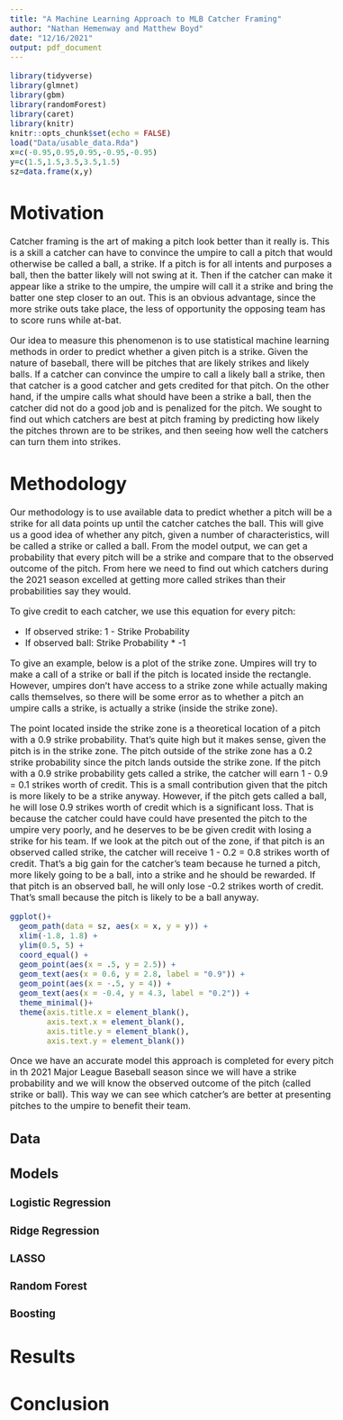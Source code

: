```yaml
---
title: "A Machine Learning Approach to MLB Catcher Framing"
author: "Nathan Hemenway and Matthew Boyd"
date: "12/16/2021"
output: pdf_document
---
```



<style type="text/css">
  body{
  font-size: 12pt;
}
</style>

```r
library(tidyverse)
library(glmnet)
library(gbm)
library(randomForest)
library(caret)
library(knitr)
knitr::opts_chunk$set(echo = FALSE)
load("Data/usable_data.Rda")
x=c(-0.95,0.95,0.95,-0.95,-0.95)
y=c(1.5,1.5,3.5,3.5,1.5)
sz=data.frame(x,y)
```

# Motivation
 
Catcher framing is the art of making a pitch look better than it really is. This is a skill a catcher can have to convince the umpire to call a pitch that would otherwise be called a ball, a strike. If a pitch is for all intents and purposes a ball, then the batter likely will not swing at it. Then if the catcher can make it appear like a strike to the umpire, the umpire will call it a strike and bring the batter one step closer to an out. This is an obvious advantage, since the more strike outs take place, the less of opportunity the opposing team has to score runs while at-bat. 

Our idea to measure this phenomenon is to use statistical machine learning methods in order to predict whether a given pitch is a strike. Given the nature of baseball, there will be pitches that are likely strikes and likely balls. If a catcher can convince the umpire to call a likely ball a strike, then that catcher is a good catcher and gets credited for that pitch. On the other hand, if the umpire calls what should have been a strike a ball, then the catcher did not do a good job and is penalized for the pitch. We sought to find out which catchers are best at pitch framing by predicting how likely the pitches thrown are to be strikes, and then seeing how well the catchers can turn them into strikes.

# Methodology

Our methodology is to use available data to predict whether a pitch will be a strike for all data points up until the catcher catches the ball. This will give us a good idea of whether any pitch, given a number of characteristics, will be called a strike or called a ball. From the model output, we can get a probability that every pitch will be a strike and compare that to the observed outcome of the pitch. From here we need to find out which catchers during the 2021 season excelled at getting more called strikes than their probabilities say they would.   

To give credit to each catcher, we use this equation for every pitch:  
  
 - If observed strike: 1 - Strike Probability  
 - If observed ball: Strike Probability * -1  
 
To give an example, below is a plot of the strike zone. Umpires will try to make a call of a strike or ball if the pitch is located inside the rectangle. However, umpires don't have access to a strike zone while actually making calls themselves, so there will be some error as to whether a pitch an umpire calls a strike, is actually a strike (inside the strike zone).  

The point located inside the strike zone is a theoretical location of a pitch with a 0.9 strike probability. That's quite high but it makes sense, given the pitch is in the strike zone. The pitch outside of the strike zone has a 0.2 strike probability since the pitch lands outside the strike zone. If the pitch with a 0.9 strike probability gets called a strike, the catcher will earn 1 - 0.9 = 0.1 strikes worth of credit. This is a small contribution given that the pitch is more likely to be a strike anyway. However, if the pitch gets called a ball, he will lose 0.9 strikes worth of credit which is a significant loss. That is because the catcher could have could have presented the pitch to the umpire very poorly, and he deserves to be be given credit with losing a strike for his team. If we look at the pitch out of the zone, if that pitch is an observed called strike, the catcher will receive 1 - 0.2 = 0.8 strikes worth of credit. That's a big gain for the catcher's team because he turned a pitch, more likely going to be a ball, into a strike and he should be rewarded. If that pitch is an observed ball, he will only lose -0.2 strikes worth of credit. That's small because the pitch is likely to be a ball anyway.  
 
```r
ggplot()+
  geom_path(data = sz, aes(x = x, y = y)) +
  xlim(-1.8, 1.8) +
  ylim(0.5, 5) +
  coord_equal() +
  geom_point(aes(x = .5, y = 2.5)) +
  geom_text(aes(x = 0.6, y = 2.8, label = "0.9")) +
  geom_point(aes(x = -.5, y = 4)) +
  geom_text(aes(x = -0.4, y = 4.3, label = "0.2")) +
  theme_minimal()+
  theme(axis.title.x = element_blank(),
        axis.text.x = element_blank(),
        axis.title.y = element_blank(),
        axis.text.y = element_blank()) 
```

Once we have an accurate model this approach is completed for every pitch in th 2021 Major League Baseball season since we will have a strike probability and we will know the observed outcome of the pitch (called strike or ball). This way we can see which catcher's are better at presenting pitches to the umpire to benefit their team.

## Data

## Models

### Logistic Regression

### Ridge Regression

### LASSO

### Random Forest

### Boosting

# Results

# Conclusion
